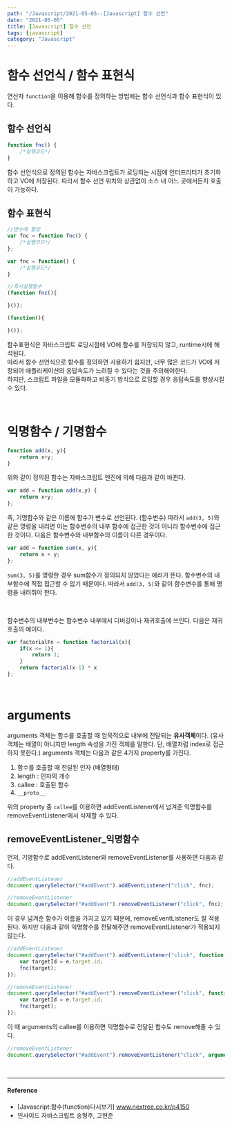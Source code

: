 ---
path: "/Javascript/2021-05-05--[Javascript] 함수 선언"
date: "2021-05-05"
title: [Javascript] 함수 선언
tags: [javascript]
category: "Javascript"
---

# 함수 선언식 / 함수 표현식
연산자 `function`을 이용해 함수를 정의하는 방법에는 함수 선언식과 함수 표현식이 있다.

## 함수 선언식
```javascript
function fnc() {
    /*실행코드*/
}
```
함수 선언식으로 정의된 함수는 자바스크립트가 로딩되는 시점에 인터프리터가 초기화하고 VO에 저장된다. 따라서 함수 선언 위치와 상관없이 소스 내 어느 곳에서든지 호출이 가능하다.
<br/>

## 함수 표현식
```javascript
//변수에 할당
var fnc = function fnc() {
    /*실행코드*/
};

var fnc = function() {
    /*실행코드*/
}

//즉시실행함수
(function fnc(){

}());

(function(){

}());
```
함수표현식은 자바스크립트 로딩시점에 VO에 함수를 저장되지 않고, runtime시에 해석된다.
<br/>
따라서 함수 선언식으로 함수를 정의하면 사용하기 쉽지만, 너무 많은 코드가 VO에 저장되어 애플리케이션의 응답속도가 느려질 수 있다는 것을 주의해야한다.
<br/>
하지만, 스크립트 파일을 모듈화하고 비동기 방식으로 로딩할 경우 응답속도를 향상시킬 수 있다.

<br/>


# 익명함수 / 기명함수

```javascript
function add(x, y){
    return x+y;
}
```
위와 같이 정의된 함수는 자바스크립트 엔진에 의해 다음과 같이 바뀐다.

```javascript
var add = function add(x,y) {
    return x+y;
};
```
즉, 기명함수와 같은 이름에 함수가 변수로 선언된다. (함수변수)  따라서 `add(3, 5)`와 같은 명령을 내리면 이는 함수변수의 내부 함수에 접근한 것이 아니라 함수변수에 접근한 것이다. 다음은 함수변수와 내부함수의 이름이 다른 경우이다.

```javascript
var add = function sum(x, y){
    return x + y;
};
```
`sum(3, 5)`를 명령한 경우 sum함수가 정의되지 않았다는 에러가 뜬다. 함수변수의 내부함수에 직접 접근할 수 없기 때문이다. 따라서 `add(3, 5)`와 같이 함수변수를 통해 명령을 내려줘야 한다.

<br/>

함수변수의 내부변수는 함수변수 내부에서 디버깅이나 재귀호출에 쓰인다. 다음은 재귀호출의 예이다.
```javascript
var factorialFn = function factorial(x){
    if(x <= 1){
        return 1;
    }
    return factorial(x-1) * x
};
```

<br/>



# arguments
arguments 객체는 함수를 호출할 때 암묵적으로 내부에 전달되는 **유사객체**이다. (유사객체는 배열이 아니지만 length 속성을 가진 객체를 말한다. 단, 배열처럼 index로 접근하지 못한다.) arguments 객체는 다음과 같은 4가지 property를 가진다.
1. 함수를 호출할 때 전달된 인자 (배열형태)
2. length : 인자의 개수
3. callee : 호출된 함수
4. `__proto__`

위의 property 중 `callee`를 이용하면 addEventListener에서 넘겨준 익명함수를 removeEventListener에서 삭제할 수 있다.

## removeEventListener_익명함수
먼저, 기명함수로 addEventListener와 removeEventListener를 사용하면 다음과 같다.

```javascript
//addEventListener
document.querySelector("#addEvent").addEventListener("click", fnc);

//removeEventListener
document.querySelector("#addEvent").removeEventListener("click", fnc);
```
이 경우 넘겨준 함수가 이름을 가지고 있기 때문에, removeEventListener도 잘 적용된다. 하지만 다음과 같이 익명함수를 전달해주면 removeEventListener가 적용되지 않는다.

```javascript
//addEventListener
document.querySelector("#addEvent").addEventListener("click", function(e){
    var targetId = e.target.id;
    fnc(target);
});

//removeEventListener
document.querySelector("#addEvent").removeEventListener("click", function(e){
    var targetId = e.target.id;
    fnc(target);
});
```
이 때 arguments의 callee를 이용하면 익명함수로 전달된 함수도 remove해줄 수 있다.
```javascript
//removeEventListener
document.querySelector("#addEvent").removeEventListener("click", arguments.callee);
```

<br/>

---

#### Reference
- [Javascript:함수(function)다시보기] www.nextree.co.kr/p4150
- 인사이드 자바스크립트 송형주, 고현준